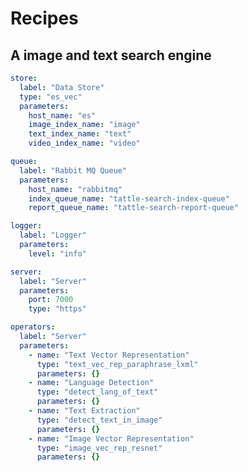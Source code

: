 # Recipes

## A image and text search engine

```yml
store:
  label: "Data Store"
  type: "es_vec"
  parameters:
    host_name: "es"
    image_index_name: "image"
    text_index_name: "text"
    video_index_name: "video"

queue:
  label: "Rabbit MQ Queue"
  parameters:
    host_name: "rabbitmq"
    index_queue_name: "tattle-search-index-queue"
    report_queue_name: "tattle-search-report-queue"

logger:
  label: "Logger"
  parameters:
    level: "info"

server:
  label: "Server"
  parameters:
    port: 7000
    type: "https"

operators:
  label: "Server"
  parameters:
    - name: "Text Vector Representation"
      type: "text_vec_rep_paraphrase_lxml"
      parameters: {}
    - name: "Language Detection"
      type: "detect_lang_of_text"
      parameters: {}
    - name: "Text Extraction"
      type: "detect_text_in_image"
      parameters: {}
    - name: "Image Vector Representation"
      type: "image_vec_rep_resnet"
      parameters: {}
```
